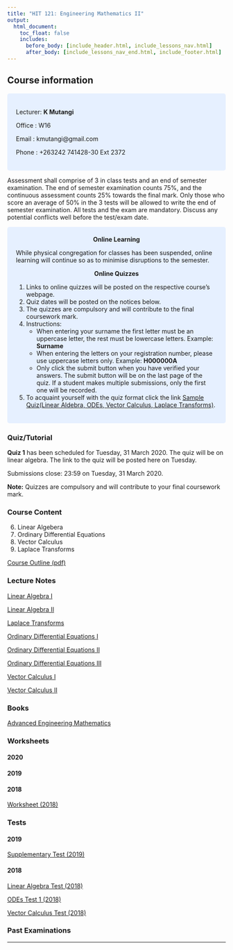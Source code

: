 ```yaml
---
title: "HIT 121: Engineering Mathematics II"
output:
  html_document:
    toc_float: false
    includes:
      before_body: [include_header.html, include_lessons_nav.html]
      after_body: [include_lessons_nav_end.html, include_footer.html]
---
```

## **Course information** {.tabset .tabset-fade .tabset-pills}
<style>
div.blue { background-color:#e6f0ff; border-radius: 5px; padding: 20px;}
</style>
<div class = "blue">

Lecturer: **K Mutangi**

Office  : W16

Email   : kmutangi@gmail.com

Phone   : +263242 741428-30 Ext 2372

</div>



Assessment shall comprise of 3 in class tests and an end of semester examination. The end of semester examination counts 75%, and the continuous assessment counts 25% towards the final mark. Only those who score an average of 50% in the 3 tests will be allowed to write the end of semester 
examination. All tests and the exam are mandatory. Discuss any potential conflicts well before the test/exam date.

<style>
div.blue { background-color:#e6f0ff; border-radius: 5px; padding: 20px;}
</style>
<div class = "blue">

<center>
**Online Learning **
</center>
While physical congregation  for classes has been suspended, online learning will continue so as to minimise disruptions to the semester.

<center>
**Online Quizzes **
</center>

(@) Links to online quizzes will be posted on the respective course's webpage.
(@) Quiz dates will be posted on the notices below.
(@) The quizzes are  compulsory and will contribute to the final coursework mark.
(@) Instructions:
    * When entering your surname  the first letter must be an uppercase letter, the rest must be lowercase letters. Example: **Surname**
    * When entering the letters on your registration number, please use uppercase letters only. Example: **H000000A**
    * Only click the submit button when you have verified your answers. The submit button will be on the last page of the quiz. If a student makes  multiple submissions, only the first one will be recorded.
(@) To acquaint yourself with the quiz format click the link [Sample Quiz(Linear Aldebra, ODEs, Vector Calculus, Laplace Transforms)](https://docs.google.com/forms/d/e/1FAIpQLSdNFcWuuoTi5Oh99tnF7uLuP4qwgl_Xju6xvoCc1w7V9WDH6w/viewform?usp=sf_link).  

</div>

### Quiz/Tutorial

**Quiz 1** has been scheduled for Tuesday, 31 March 2020. The quiz will be on linear algebra. The link to the quiz will be posted here on Tuesday.

Submissions close: 23:59 on Tuesday, 31 March 2020. 

**Note:** Quizzes  are compulsory and will contribute to your final coursework mark.

### Course Content
(@) Linear Algebera
(@) Ordinary Differential Equations
(@) Vector Calculus
(@) Laplace Transforms

[Course Outline (pdf)](https://drive.google.com/file/d/1YTM2qJU8BMlOpyXgHQxKCzXpT6_iHT0F/view?usp=sharing)

### Lecture Notes

[Linear Algebra I](https://drive.google.com/file/d/1djpop6x1BY1wN7lPyhQRthUcFcjGxJwL/view?usp=sharing)

[Linear Algebra II](https://drive.google.com/file/d/1wtGffPnOoLBvV5tZgAkNUJ6pw5QxxdAs/view?usp=sharing)

[Laplace Transforms](https://drive.google.com/file/d/1feoB6yBJ9zSPkRDRn_ec2XDMwue1LDcC/view?usp=sharing)

[Ordinary Differential Equations I](https://drive.google.com/file/d/1YT8uUMDoNXOC0_B0VOKAGCAntD8KKCUo/view?usp=sharing)

[Ordinary Differential Equations II](https://drive.google.com/file/d/1ZgyyM8xoNpQIhZgidEiHnwgkkaXGxEUs/view?usp=sharing)

[Ordinary Differential Equations III](https://drive.google.com/file/d/1epZNoi3RZFoSmJxAZ9ZteXXCoVncA8ME/view?usp=sharing)

[Vector Calculus I](https://drive.google.com/file/d/1DaNG9UAFp86MZFsuX0J9iT9wqPr_nXUi/view?usp=sharing)

[Vector Calculus II](https://drive.google.com/file/d/15UUpb82LWWbLsRkXt05V_j-ge30rXCYW/view?usp=sharing)


### Books

[Advanced Engineering Mathematics](https://drive.google.com/file/d/1Y-37NYSAWCiSOnlMNiFPV8aQOjJx_eWu/view?usp=sharing)

### Worksheets


#### **2020**

#### **2019**

#### **2018**

[Worksheet  (2018)](https://drive.google.com/open?id=1oLNr8FYGHDIXHHfsGQBJLDx35hla-aVJ)





### Tests

#### **2019**

[Supplementary Test (2019)](https://drive.google.com/file/d/1n5QvKQ_YdXv6vsyZGn3-zBP3ereTqAwe/view?usp=sharing)

#### **2018**

[Linear Algebra Test (2018)](https://drive.google.com/file/d/1FOcgTUQv08dgWXtC3Zoq6R3__7fHsYYs/view?usp=sharing)

[ODEs Test 1 (2018)](https://drive.google.com/open?id=1uAwM8HfCnV6Uvo6vlF4vYz7Lse-MVa-c)

[Vector Calculus Test (2018)](https://drive.google.com/open?id=1rYNJ4RqZ_itoWrO290HCZBan6uKJU6w2)


### Past Examinations





***

